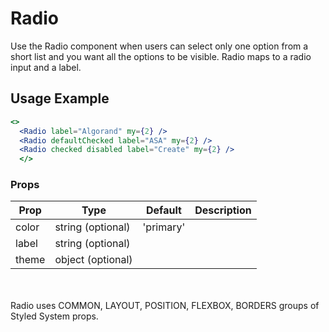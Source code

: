 # Radio

Use the Radio component when users can select only one option from a short list and you want all the options to be visible. Radio maps to a radio input and a label.


## Usage Example

```jsx live
<>
  <Radio label="Algorand" my={2} />
  <Radio defaultChecked label="ASA" my={2} />
  <Radio checked disabled label="Create" my={2} />
  </>
```
### Props


<Table>
  <thead>
  <tr>
    <th>Prop</th>
    <th>Type</th>
    <th>Default</th>
    <th>Description</th>
  </tr>
  </thead>
  <tbody>
  <tr><td>color</td><td>string (optional)</td><td>'primary'</td><td></td></tr>
  <tr><td>label</td><td>string (optional)</td><td></td><td></td></tr>
  <tr><td>theme</td><td>object (optional)</td><td></td><td></td></tr>
    </tbody>
    </Table>

<br></br>Radio uses COMMON, LAYOUT, POSITION, FLEXBOX, BORDERS groups of Styled System props.




